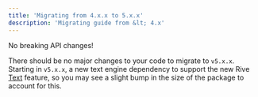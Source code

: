 ```yaml
---
title: 'Migrating from 4.x.x to 5.x.x'
description: 'Migrating guide from &lt; 4.x'
---
```



<Note>
 No breaking API changes!
</Note>

There should be no major changes to your code to migrate to `v5.x.x`. Starting in `v5.x.x`, a new text engine dependency to support the new Rive [Text](/runtimes/text) feature, so you may see a slight bump in the size of the package to account for this.